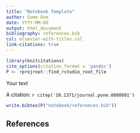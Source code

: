 ```yaml
---
title: "Notebook Template"
author: Some One
date: YYYY-MM-DD
output: html_document
bibliography: references.bib
csl: elsevier-with-titles.csl
link-citations: true
---
```


```r
library(knitcitations)
cite_options(citation_format = 'pandoc')
P <- rprojroot::find_rstudio_root_file
```

Your text

A citation: `r citep('10.1371/journal.pone.0080091')`


```r
write.bibtex(P("notebook/references.bib"))
```

## References

<div id="refs"></div>
